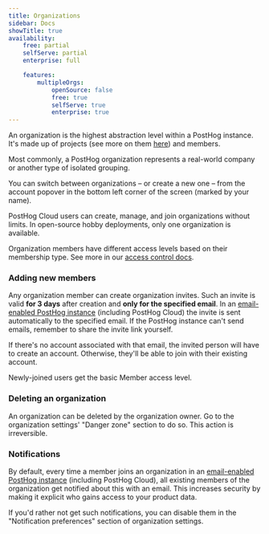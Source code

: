 ```yaml
---
title: Organizations
sidebar: Docs
showTitle: true
availability:
    free: partial
    selfServe: partial
    enterprise: full

    features:
        multipleOrgs:
            openSource: false
            free: true
            selfServe: true
            enterprise: true
---
```


An organization is the highest abstraction level within a PostHog instance. It's made up of projects (see more on them [here](/docs/settings/projects)) and members.

Most commonly, a PostHog organization represents a real-world company or another type of isolated grouping.

You can switch between organizations – or create a new one – from the account popover in the bottom left corner of the screen (marked by your name).

PostHog Cloud users can create, manage, and join organizations without limits. In open-source hobby deployments, only one organization is available.

Organization members have different access levels based on their membership type. See more in our [access control docs](/docs/settings/access-control).

### Adding new members

Any organization member can create organization invites. Such an invite is valid **for 3 days** after creation and **only for the specified email**.
In an [email-enabled PostHog instance](/docs/self-host/configure/email) (including PostHog Cloud) the invite is sent automatically to the specified email. If the PostHog instance can't send emails, remember to share the invite link yourself.

If there's no account associated with that email, the invited person will have to create an account. Otherwise, they'll be able to join with their existing account.

Newly-joined users get the basic Member access level.

### Deleting an organization

An organization can be deleted by the organization owner. Go to the organization settings' "Danger zone" section to do so. This action is irreversible.

### Notifications

By default, every time a member joins an organization in an [email-enabled PostHog instance](/docs/self-host/configure/email) (including PostHog Cloud), all existing members of the organization get notified about this with an email. This increases security by making it explicit who gains access to your product data.

If you'd rather not get such notifications, you can disable them in the "Notification preferences" section of organization settings.
